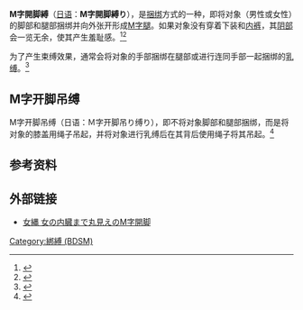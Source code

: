 '''M字開脚縛'''（[[日语|日语]]：'''M字開脚縛り'''），是[[綁縛_(BDSM)|捆绑]]方式的一种，即将对象（男性或女性）的脚部和腿部捆绑并向外张开形成[[M字腿|M字腿]]。如果对象没有穿着下装和[[内裤|内裤]]，其[[阴部|阴部]]会一览无余，使其产生羞耻感。<ref>{{Cite web |url=http://bdsmjapan.blog.fc2.com/blog-entry-24.html |title=人妻優子の調教記録 |accessdate=2015-10-24 |archive-date=2015-04-23 |archive-url=https://web.archive.org/web/20150423061931/http://bdsmjapan.blog.fc2.com/blog-entry-24.html |dead-url=no }}</ref><ref>{{Cite web |url=http://www.catsm.jp/plays/kinnbaku/contents3879.html |title=緊縛師Ｍ字開脚（簡単？M字開脚縛り） |accessdate=2015-10-24 |archive-date=2015-10-24 |archive-url=https://archive.is/20151024033354/http://www.catsm.jp/plays/kinnbaku/contents3879.html |dead-url=no }}</ref>

为了产生束缚效果，通常会将对象的手部捆绑在腿部或进行连同手部一起捆绑的[[乳缚|乳缚]]。<ref>{{Cite web |url=https://daimaoh.co.jp/item842.html |title=オリジナル 簡単M字開脚縛りロープ |accessdate=2015-10-24 |archive-date=2018-02-18 |archive-url=https://web.archive.org/web/20180218151452/https://daimaoh.co.jp/item842.html |dead-url=no }}</ref>

==M字开脚吊缚==
M字开脚吊缚（日语：Ｍ字开脚吊り缚り），即不将对象脚部和腿部捆绑，而是将对象的膝盖用绳子吊起，并将对象进行乳缚后在其背后使用绳子将其吊起。<ref>{{Cite web |url=http://maniacnaomi.blog.fc2.com/blog-entry-235.html |title=Ｍ字開脚で羞恥吊り緊縛 |accessdate=2015-10-24 |archive-date=2020-08-08 |archive-url=https://web.archive.org/web/20200808174423/http://maniacnaomi.blog.fc2.com/blog-entry-235.html |dead-url=no }}</ref>

==参考资料==
<references/>

==外部链接==
* [http://seesaawiki.jp/onnanawa/d/M%BB%FA%B3%AB%B5%D3 女縄 女の内臓まで丸見えのM字開脚]{{Wayback|url=http://seesaawiki.jp/onnanawa/d/M%BB%FA%B3%AB%B5%D3 |date=20191018160341 }}

{{BDSM}}
[[Category:綁縛_(BDSM)|Category:綁縛 (BDSM)]]